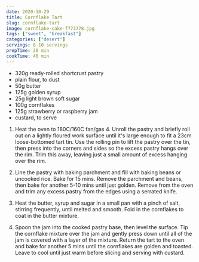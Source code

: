 ```yaml
---
date: 2020-10-29
title: Cornflake Tart
slug: cornflake-tart
image: cornflake-cake-f773778.jpg
tags: ["sweet", "breakfast"]
categories: ["desert"]
servings: 8-10 servings
prepTime: 20 min
cookTime: 40 min
---
```


<Ingredients>

  - 320g ready-rolled shortcrust pastry
  - plain flour, to dust
  - 50g butter
  - 125g golden syrup
  - 25g light brown soft sugar
  - 100g cornflakes
  - 125g strawberry or raspberry jam
  - custard, to serve

</Ingredients>


  1. Heat the oven to 180C/160C fan/gas 4. Unroll the pastry and briefly roll out on a lightly floured work surface until it's large enough to fit a 23cm loose-bottomed tart tin. Use the rolling pin to lift the pastry over the tin, then press into the corners and sides so the excess pastry hangs over the rim. Trim this away, leaving just a small amount of excess hanging over the rim.

  2. Line the pastry with baking parchment and fill with baking beans or uncooked rice. Bake for 15 mins. Remove the parchment and beans, then bake for another 5-10 mins until just golden. Remove from the oven and trim any excess pastry from the edges using a serrated knife.

  3. Heat the butter, syrup and sugar in a small pan with a pinch of salt, stirring frequently, until melted and smooth. Fold in the cornflakes to coat in the butter mixture.

  4. Spoon the jam into the cooked pastry base, then level the surface.  Tip the cornflake mixture over the jam and gently press down until all of the jam is covered with a layer of the mixture. Return the tart to the oven and bake for another 5 mins until the cornflakes are golden and toasted. Leave to cool until just warm before slicing and serving with custard.

